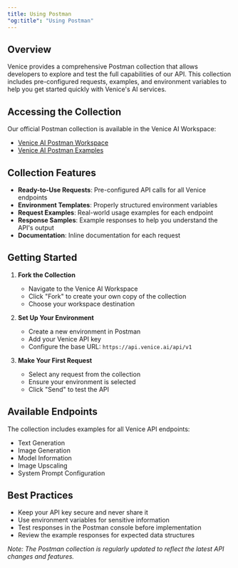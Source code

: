 ```yaml
---
title: Using Postman
"og:title": "Using Postman"
---
```


## Overview

Venice provides a comprehensive Postman collection that allows developers to explore and test the full capabilities of our API. This collection includes pre-configured requests, examples, and environment variables to help you get started quickly with Venice's AI services.

## Accessing the Collection

Our official Postman collection is available in the Venice AI Workspace:

* [Venice AI Postman Workspace](https://www.postman.com/veniceai/workspace/venice-ai-workspace)
* [Venice AI Postman Examples](https://postman.venice.ai/)

## Collection Features

- **Ready-to-Use Requests**: Pre-configured API calls for all Venice endpoints
- **Environment Templates**: Properly structured environment variables
- **Request Examples**: Real-world usage examples for each endpoint
- **Response Samples**: Example responses to help you understand the API's output
- **Documentation**: Inline documentation for each request

## Getting Started

1. **Fork the Collection**
   - Navigate to the Venice AI Workspace
   - Click "Fork" to create your own copy of the collection
   - Choose your workspace destination

2. **Set Up Your Environment**
   - Create a new environment in Postman
   - Add your Venice API key
   - Configure the base URL: `https://api.venice.ai/api/v1`

3. **Make Your First Request**
   - Select any request from the collection
   - Ensure your environment is selected
   - Click "Send" to test the API

## Available Endpoints

The collection includes examples for all Venice API endpoints:

- Text Generation
- Image Generation
- Model Information
- Image Upscaling
- System Prompt Configuration

## Best Practices

- Keep your API key secure and never share it
- Use environment variables for sensitive information
- Test responses in the Postman console before implementation
- Review the example responses for expected data structures

<Note>*Note: The Postman collection is regularly updated to reflect the latest API changes and features.*</Note>
